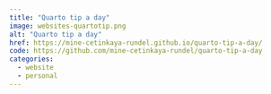 ```yaml
---
title: "Quarto tip a day"
image: websites-quartotip.png
alt: "Quarto tip a day"
href: https://mine-cetinkaya-rundel.github.io/quarto-tip-a-day/
code: https://github.com/mine-cetinkaya-rundel/quarto-tip-a-day
categories:
  - website
  - personal
---
```


